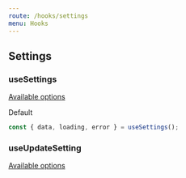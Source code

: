 ```yaml
---
route: /hooks/settings
menu: Hooks
---
```


## Settings

### useSettings

[Available options](https://developer.wordpress.org/rest-api/reference/settings/#list-settings)

Default

```jsx
const { data, loading, error } = useSettings();
```

### useUpdateSetting

[Available options](https://developer.wordpress.org/rest-api/reference/settings/#update-a-settings)
